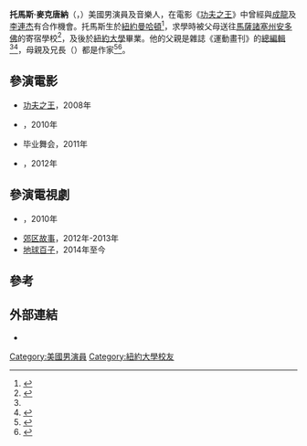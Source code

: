 {{noteTA
|1=zh-hans:郊区故事;zh-hant:單親爸爸與小妞;
}}
{{Infobox person
| name          = 托馬斯·麥克唐納
| image         = Thomas McDonell 2013 (cropped).jpg
| imagesize     = 
| caption       = 
| birth_name     = 
| birth_date     = {{birth date and age|1986|5|2}}
| birth_place = [[美國|美國]][[紐約|紐約]][[曼哈頓|曼哈頓]]
| yearsactive   = 2008年至今
| death_date     = 
| death_place    =
| othername     =
| occupation = 演員 
| website      = 
| domesticpartner = 
}}
'''托馬斯·麥克唐納'''（{{lang-en|'''Thomas McDonell'''}}，{{bd|1986年|5月2日}}）美國男演員及音樂人，在電影《[[功夫之王|功夫之王]]》中曾經與[[成龍|成龍]]及[[李連杰|李連杰]]有合作機會。托馬斯生於[[紐約|紐約]][[曼哈頓|曼哈頓]]<ref name=ino>{{cite news | url=http://www.sfgate.com/cgi-bin/article.cgi?f=/c/a/2011/04/22/PKD31J10CQ.DTL | work=The San Francisco Chronicle | first=Regan | last=McMahon | title='Prom' gears up for big night | date=12 May 2011 | accessdate=2020-10-11 | archive-date=2019-12-15 | archive-url=https://web.archive.org/web/20191215151631/http://www.sfgate.com/cgi-bin/article.cgi?f=%2Fc%2Fa%2F2011%2F04%2F22%2FPKD31J10CQ.DTL | dead-url=no }}</ref>，求學時被父母送往[[馬薩諸塞州|馬薩諸塞州]][[安多佛|安多佛]]的寄宿學校<ref>[http://www.miamiherald.com/2011/04/29/2190693/talking-to-the-stars-of-prom.html ]{{dead link|date=November 2011}}</ref>，及後於[[紐約大學|紐約大學]]畢業。他的父親{{link-en|特里·麥克唐納|Terry McDonell}}是雜誌《運動畫刊》的[[總編輯|總編輯]]<ref name=ino/><ref name=reb>{{Cite book|last=Johnson|first=Curt|authorlink=|coauthors=|title=Who's who in U.S. writers, editors & poets, Volume 1|publisher=December Press|year=1988|location=|pages=|month=|url=https://archive.org/details/whoswhoinuswrite0000unse|isbn=0-913204-21-8}}</ref>，母親及兄長（{{link-en|尼克·麥克唐納|Nick McDonell}}）都是作家<ref name=wylloh>{{cite web |last=Barker |first=Lynn |url=http://www.teenhollywood.com/2011/04/25/thomas-mcdonell-kind-of-prom |title=Thomas McDonell: King of "Prom" |publisher=TeenHollywood.com |date=2011-04-25 |accessdate=2011-11-26 |archive-date=2014-10-20 |archive-url=https://web.archive.org/web/20141020185458/http://www.teenhollywood.com/2011/04/25/thomas-mcdonell-kind-of-prom |dead-url=no }}</ref><ref>{{Cite web |url=http://ethnicelebs.com/thomas-mcdonell |title=存档副本 |access-date=2014-06-19 |archive-date=2021-01-16 |archive-url=https://web.archive.org/web/20210116022855/https://ethnicelebs.com/thomas-mcdonell |dead-url=no }}</ref>。

==參演電影==
* [[功夫之王|功夫之王]]，2008年
* {{link-en|花邊藥頭|Twelve (2010 film)}}，2010年
* 毕业舞会，2011年
* {{link-en|瘋狂萬聖節|Fun Size}}，2012年

==參演電視劇==
* {{link-en|法律与秩序犯罪倾向|Law & Order: Criminal Intent}}，2010年
* [[郊区故事|郊区故事]]，2012年-2013年
* [[地球百子|地球百子]]，2014年至今

==參考==
{{reflist}}

==外部連結==
*{{IMDb name|2973459}}

{{DEFAULTSORT: McDonell, Thomas}}
[[Category:美國男演員|Category:美國男演員]]
[[Category:紐約大學校友|Category:紐約大學校友]]